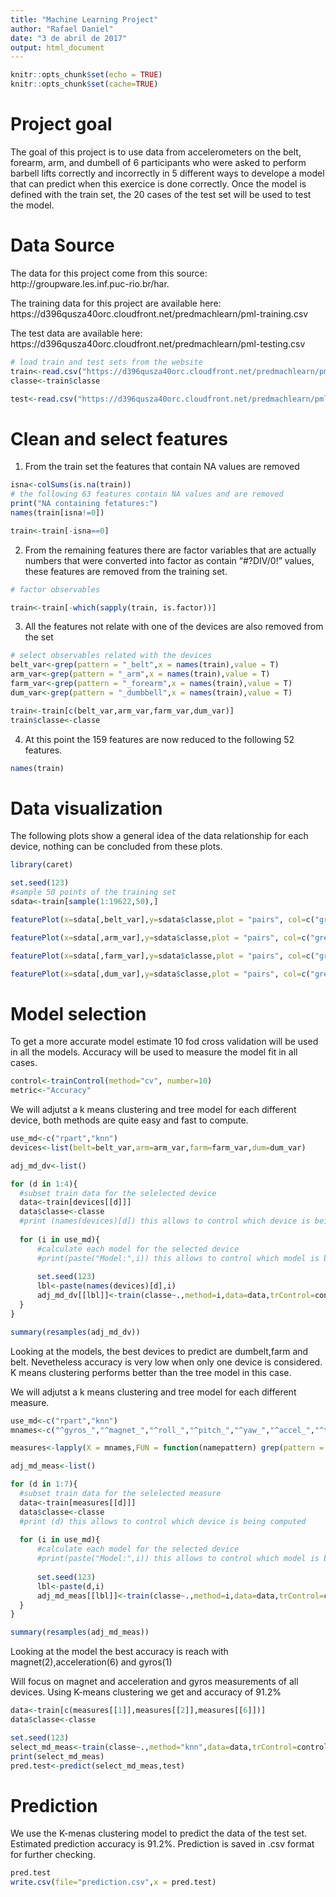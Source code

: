 ---
title: "Machine Learning Project"
author: "Rafael Daniel"
date: "3 de abril de 2017"
output: html_document
---

```{r setup, include=FALSE}
knitr::opts_chunk$set(echo = TRUE)
knitr::opts_chunk$set(cache=TRUE)
```

# Project goal

The goal of this project is to use data from accelerometers on the belt, forearm, arm, and dumbell of 6 participants who were asked to perform barbell lifts correctly and incorrectly in 5 different ways to develope a model that can predict when this exercice is done correctly. Once the model is defined with the train set, the 20 cases of the test set will be used to test the model.

# Data Source

The data for this project come from this source: http://groupware.les.inf.puc-rio.br/har.

The training data for this project are available here: https://d396qusza40orc.cloudfront.net/predmachlearn/pml-training.csv

The test data are available here: https://d396qusza40orc.cloudfront.net/predmachlearn/pml-testing.csv

```{r load data}
# load train and test sets from the website
train<-read.csv("https://d396qusza40orc.cloudfront.net/predmachlearn/pml-training.csv")
classe<-train$classe

test<-read.csv("https://d396qusza40orc.cloudfront.net/predmachlearn/pml-testing.csv")

```

# Clean and select features

1. From the train set the features that contain NA values are removed
```{r remove NA containing features}
isna<-colSums(is.na(train))
# the following 63 features contain NA values and are removed
print("NA containing fetatures:")
names(train[isna!=0])

train<-train[-isna==0]
```

2. From the remaining features there are factor variables that are actually numbers that were converted into factor as contain "#?DIV/0!" values, these features are removed from the training set.
```{r remove factor features}
# factor observables

train<-train[-which(sapply(train, is.factor))]

```

3. All the features not relate with one of the devices are also removed from the set
```{r remove non device related features}
# select observables related with the devices
belt_var<-grep(pattern = "_belt",x = names(train),value = T)
arm_var<-grep(pattern = "_arm",x = names(train),value = T)
farm_var<-grep(pattern = "_forearm",x = names(train),value = T)
dum_var<-grep(pattern = "_dumbbell",x = names(train),value = T)

train<-train[c(belt_var,arm_var,farm_var,dum_var)]
train$classe<-classe

```

4. At this point the 159 features are now reduced to the following 52 features.
```{r features}
names(train)
```

# Data visualization
The following plots show a general idea of the data relationship for each device, nothing can be concluded from these plots. 
```{r data plots}

library(caret)

set.seed(123)
#sample 50 points of the training set
sdata<-train[sample(1:19622,50),]

featurePlot(x=sdata[,belt_var],y=sdata$classe,plot = "pairs", col=c("green","blue","red","cyan","black"), fill=c("green","blue","red","cyan","grey"),alpha=0.3,pch=c(16,16,16,16,16), main="belt")

featurePlot(x=sdata[,arm_var],y=sdata$classe,plot = "pairs", col=c("green","blue","red","cyan","black"), fill=c("green","blue","red","cyan","grey"),alpha=0.3,pch=c(16,16,16,16,16), main="arm")

featurePlot(x=sdata[,farm_var],y=sdata$classe,plot = "pairs", col=c("green","blue","red","cyan","black"), fill=c("green","blue","red","cyan","grey"),alpha=0.3,pch=c(16,16,16,16,16), main="forearm")

featurePlot(x=sdata[,dum_var],y=sdata$classe,plot = "pairs", col=c("green","blue","red","cyan","black"), fill=c("green","blue","red","cyan","grey"),alpha=0.3,pch=c(16,16,16,16,16), main="dumbbelt")

```


# Model selection
To get a more accurate model estimate 10 fod cross validation will be used in all the models. Accuracy will be used to measure the model fit in all cases.
```{r model }

control<-trainControl(method="cv", number=10)
metric<-"Accuracy"
```

We will adjutst a k means clustering and tree model for each different device, both methods are quite easy and fast to compute.
```{r adjust models for each device}
use_md<-c("rpart","knn")
devices<-list(belt=belt_var,arm=arm_var,farm=farm_var,dum=dum_var)

adj_md_dv<-list()

for (d in 1:4){
  #subset train data for the selelected device
  data<-train[devices[[d]]]
  data$classe<-classe
  #print (names(devices)[d]) this allows to control which device is being computed
  
  for (i in use_md){
      #calculate each model for the selected device
      #print(paste("Model:",i)) this allows to control which model is being computed
    
      set.seed(123)
      lbl<-paste(names(devices)[d],i)
      adj_md_dv[[lbl]]<-train(classe~.,method=i,data=data,trControl=control, metric=metric)
  }
}

summary(resamples(adj_md_dv))
```

Looking at the models, the best devices to predict are dumbelt,farm and belt. Nevetheless accuracy is very low when only one device is considered. K means clustering performs better than the tree model in this case.

We will adjutst a k means clustering and tree model for each different measure.
```{r adjust models for each measure}
use_md<-c("rpart","knn")
mnames<-c("^gyros_","^magnet_","^roll_","^pitch_","^yaw_","^accel_","^total_accel_")

measures<-lapply(X = mnames,FUN = function(namepattern) grep(pattern = namepattern,x = names(train),value = T) )

adj_md_meas<-list()

for (d in 1:7){
  #subset train data for the selelected measure
  data<-train[measures[[d]]]
  data$classe<-classe
  #print (d) this allows to control which device is being computed
  
  for (i in use_md){
      #calculate each model for the selected device
      #print(paste("Model:",i)) this allows to control which model is being computed
    
      set.seed(123)
      lbl<-paste(d,i)
      adj_md_meas[[lbl]]<-train(classe~.,method=i,data=data,trControl=control, metric=metric)
  }
}

summary(resamples(adj_md_meas))
```

Looking at the model the best accuracy is reach with magnet(2),acceleration(6) and gyros(1)

Will focus on magnet and acceleration and gyros measurements of all devices. Using K-means clustering we get and accuracy of 91.2%
```{r final knn model}
data<-train[c(measures[[1]],measures[[2]],measures[[6]])]
data$classe<-classe

set.seed(123)
select_md_meas<-train(classe~.,method="knn",data=data,trControl=control, metric=metric)
print(select_md_meas)
pred.test<-predict(select_md_meas,test)
```

# Prediction
We use the K-menas clustering model to predict the data of the test set. Estimated prediction accuracy is 91.2%. Prediction is saved in .csv format for further checking.
```{r prediction}
pred.test
write.csv(file="prediction.csv",x = pred.test)

```


